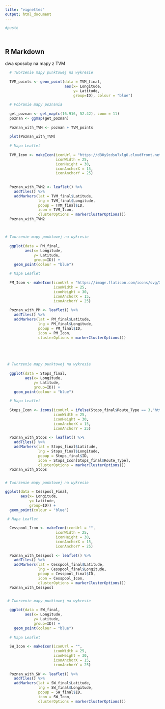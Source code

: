 ```yaml
---
title: "vignettes"
output: html_document
---
```


```r


#puste 




```

## R Markdown

dwa sposoby na mapy z TVM 


```r

  # Tworzenie mapy punktowej na wykresie 
  
  TVM_points <- geom_point(data = TVM_final,
                           aes(x= Longitude,
                               y= Latitude,
                               group=ID), colour = "blue")
  
  # Pobranie mapy poznania 
  
  get_poznan <- get_map(c(16.916, 52.42), zoom = 11) 
  poznan <- ggmap(get_poznan)
  
  Poznan_with_TVM <- poznan + TVM_points
  
  plot(Poznan_with_TVM)
  
  # Mapa Leaflet
  
  TVM_Icon <- makeIcon(iconUrl = "https://d30y9cdsu7xlg0.cloudfront.net/png/44651-200.png",
                       iconWidth = 25, 
                       iconHeight = 30,
                       iconAnchorX = 15, 
                       iconAnchorY = 25)
  
  
  Poznan_with_TVM2 <- leaflet() %>%
    addTiles() %>%  
    addMarkers(lat = TVM_final$Latitude, 
               lng = TVM_final$Longitude, 
               popup = TVM_final$ID,
               icon = TVM_Icon,
               clusterOptions = markerClusterOptions())
  Poznan_with_TVM2



```

##



```r

# Tworzenie mapy punktowej na wykresie 
  
  ggplot(data = PM_final,
         aes(x= Longitude,
             y= Latitude,
             group=ID)) +
    geom_point(colour = "blue")
  
  # Mapa Leaflet
  
  PM_Icon <- makeIcon(iconUrl = "https://image.flaticon.com/icons/svg/34/34783.svg",
                      iconWidth = 25, 
                      iconHeight = 30,
                      iconAnchorX = 15, 
                      iconAnchorY = 25)
  
  Poznan_with_PM <- leaflet() %>%
    addTiles() %>%  
    addMarkers(lat = PM_final$Latitude, 
               lng = PM_final$Longitude, 
               popup = PM_final$ID,
               icon = PM_Icon,
               clusterOptions = markerClusterOptions())
  
  




```






```r


 # Tworzenie mapy punktowej na wykresie 
  
  ggplot(data = Stops_final,
         aes(x= Longitude,
             y= Latitude,
             group=ID)) +
    geom_point(colour = "blue")
  
  # Mapa Leaflet
  
  Stops_Icon <- icons(iconUrl = ifelse(Stops_final$Route_Type == 3,"https://d30y9cdsu7xlg0.cloudfront.net/png/19259-200.png","http://icons.iconarchive.com/icons/icons8/android/512/Transport-Tram-icon.png"),
                      iconWidth = 25, 
                      iconHeight = 30,
                      iconAnchorX = 15, 
                      iconAnchorY = 25)
  
  Poznan_with_Stops <- leaflet() %>%
    addTiles() %>%  
    addMarkers(lat = Stops_final$Latitude, 
               lng = Stops_final$Longitude, 
               popup = Stops_final$ID,
               icon = Stops_Icon[Stops_final$Route_Type],
               clusterOptions = markerClusterOptions())
  Poznan_with_Stops



```




```r

# Tworzenie mapy punktowej na wykresie 

ggplot(data = Cesspool_Final,
       aes(x= Longitude,
           y= Latitude,
           group=ID)) +
  geom_point(colour = "blue")

 # Mapa Leaflet
  
  Cesspool_Icon <- makeIcon(iconUrl = "",
                       iconWidth = 25, 
                       iconHeight = 30,
                       iconAnchorX = 15, 
                       iconAnchorY = 25)
  
  Poznan_with_Cesspool <- leaflet() %>%
    addTiles() %>%  
    addMarkers(lat = Cesspool_final$Latitude, 
               lng = Cesspool_final$Longitude, 
               popup = Cesspool_final$ID,
               icon = Cesspool_Icon,
               clusterOptions = markerClusterOptions())
  Poznan_with_Cesspool



```





```r

 # Tworzenie mapy punktowej na wykresie 
  
  ggplot(data = SW_final,
         aes(x= Longitude,
             y= Latitude,
             group=ID)) +
    geom_point(colour = "blue")
  
  # Mapa Leaflet
  
  SW_Icon <- makeIcon(iconUrl = "",
                      iconWidth = 25, 
                      iconHeight = 30,
                      iconAnchorX = 15, 
                      iconAnchorY = 25)
  
  Poznan_with_SW <- leaflet() %>%
    addTiles() %>%  
    addMarkers(lat = SW_final$Latitude, 
               lng = SW_final$Longitude, 
               popup = SW_final$ID,
               icon = SW_Icon,
               clusterOptions = markerClusterOptions())
  
  





```




```r






```



```r





```

